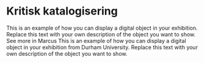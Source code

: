 # Kritisk katalogisering

<Work manifest="ubb-trom-079b">
  <Work.Content>
    <Work.Description>
      This is an example of how you can display a digital object in your exhibition. 
      Replace this text with your own description of the object you want to show.
    </Work.Description>
    <Work.Link href="https://marcus.uib.no/instance/photograph/ubb-trom-078.html">
      See more in Marcus
    </Work.Link>
  </Work.Content>
</Work>

<Work manifest="https://iiif.durham.ac.uk/manifests/trifle/32150/t1/mc/53/t1mc534fp164/manifest">
  <Work.Content>
    <Work.Description>
      This is an example of how you can display a digital object in your exhibition from Durham University. 
      Replace this text with your own description of the object you want to show.
    </Work.Description>
  </Work.Content>
</Work>

